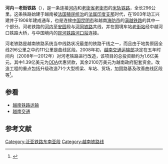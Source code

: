 {{noteTA
|G1=Railway
}}
{{Infobox rail system-route
| rail_name= 河內 - 老街铁路<br />{{lang|vi|Đường sắt Hà Nội - Lào Cai}}
| other_name= 
| name_bgcolor=
| box_width= 
| image=FileHN-Sapa tracks.jpg
| imagesize= 300px
| caption=
| code_name=
| locale={{VNM}}
| service_type=
| network=[[越南铁路|越南铁路]]
| status=
| stations=40
| start=[[河内站|河内站]]、[[老街站_(越南)|老街站]]
| lines=[[單線鐵路|單線鐵路]]
| standard=
| main_stations=[[河內站|河內站]]、[[越池站|越池站]]、[[安沛站|安沛站]]、[[老街站_(越南)|老街站]]
| constructor=
| system_length= 296 km
| tracklength=
| max_speed=
| track_gauge=1,000 mm（[[米轨|米轨]]）<ref>[https://www.railprofessional.com/news/vietnam-cambodia-rail-news-roundup  Vietnam and Cambodia rail news roundup]{{Dead link|date=2020年1月 |bot=InternetArchiveBot |fix-attempted=yes }}</ref>
| min_radius=
| max_grade=
| block_signal=[[半自动闭塞|半自动闭塞]]
| engine=
| electrified=無
| control=
| begin_operation=1906年
| ridership=
| owner=<!-- 注释: [[File:Vietnam_Railways_logo_2018.svg|20px]] --> [[越南鐵路總公司|越南鐵路總公司]]
| operator=
| franchise=
| system_map=
| mapimage_width=
| route_map_title=
| route_map=
}}
'''河内－老街铁路'''（{{lang-vi|'''Đường sắt Hà Nội - Lào Cai'''}}），是一条连接[[河內市|河内]]和[[老街省|老街省]][[老街市|老街市]]的[[米轨|米轨]][[铁路|铁路]]，全长296公里。这条铁路始建于越南被[[法国|法国]][[殖民统治|殖民统治]]的[[法属印度支那|法属印度支那]]时代，在1903年动工兴建并于1906年建成通车，也是连接[[中国|中国]][[昆明市|昆明市]]和越南[[海防市|海防市]]的[[滇越铁路|滇越铁路]]的其中一个部分。河老铁路的[[河内站|河内]]至[[安园站|安园]]段与[[河同铁路|河同铁路]]共线，并在国境车站[[老街站_(越南)|老街站]]经中越河口铁路大桥，与中国境内的[[昆河铁路|昆河铁路]][[河口站_(云南省)|河口站]]连接。

河老铁路是越南铁路系统当中线路状况最差的铁路干线之一，而且由于地势原因全线296公里之中约111公里是曲线区段。2008年初，[[越南交通运输部|越南交通运输部]]决定在五年时间内（2008年—2012年）对河老铁路进行改造，该项目的总投资额约为1.6亿美元，其中1.39亿美元为[[政府發展援助|ODA]]优惠贷款，其余2100万美元为越南政府配套资金。改造工程的重点包括升级改造71个大型桥梁、车站、货场，加固路基及改善曲线区段等<ref>{{Cite web |url=http://www.cpv.org.vn/cpv/Modules/News/NewsDetail.aspx?co_id=7338497&cn_id=303897 |title=越南交通运输部投资1.6亿美元用于河内——老街铁路升级项目 |accessdate=2014-09-14 |publisher=越南共产党电子报 |date=2007-11-26 }}{{dead link|date=2018年3月 |bot=InternetArchiveBot |fix-attempted=yes }}</ref>。

==参看==
*[[越南铁路运输|越南铁路运输]]
*[[越南交通|越南交通]]

==参考文献==
{{reflist}}
{{commonscat|Hanoi-Lao Cai Railway}}
{{河老铁路}}
{{越南铁路运输}}
{{昆明－新加坡铁路}}

[[Category:泛亚铁路东南亚段|Category:泛亚铁路东南亚段]]
[[Category:越南铁路线|Category:越南铁路线]]